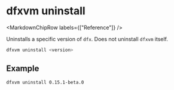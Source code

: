 
# dfxvm uninstall

<MarkdownChipRow labels={["Reference"]} />

Uninstalls a specific version of `dfx`. Does not uninstall `dfxvm` itself.

```bash
dfxvm uninstall <version>
```

## Example

```bash
dfxvm uninstall 0.15.1-beta.0
```
